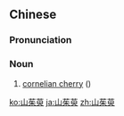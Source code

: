 ==Chinese==
{{zh-forms|type=12}}
{{wikipedia|lang=zh}}

===Pronunciation===
{{zh-pron
|m=shānzhūyú
|c=saan1 zyu1 jyu4
|mn=soaⁿ-chu-jû
|cat=n
}}

===Noun===
{{zh-noun}}

# [[cornelian cherry]] ({{taxlink|Cornus officinalis|species|noshow=1|ver=160929}})

[[ko:山茱萸]]
[[ja:山茱萸]]
[[zh:山茱萸]]